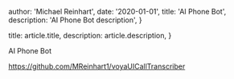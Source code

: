 
  author: 'Michael Reinhart',
  date: '2020-01-01',
  title: 'AI Phone Bot',
  description:
    'AI Phone Bot description',
}

  title: article.title,
  description: article.description,
}


AI Phone Bot

https://github.com/MReinhart1/voyaUICallTranscriber